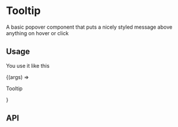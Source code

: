 
<Meta title="Component Library/Feedback/Tooltip" component={Tooltip}/>

# Tooltip
A basic popover component that puts a nicely styled message above anything on hover or click

## Usage
You use it like this

<Canvas>
    <Story name="Basic" args={{message: "Basic usage", position: PopOverPos.Top}}>{(args) => <Tooltip {...args}><p>Tooltip</p></Tooltip>}</Story>
</Canvas>

## API
<ArgsTable of={Tooltip}/>
